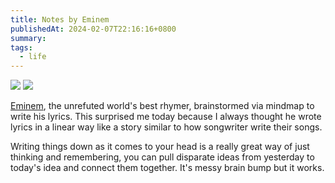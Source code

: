 ```yaml
---
title: Notes by Eminem
publishedAt: 2024-02-07T22:16:16+0800
summary:
tags:
  - life
---
```


<Image src="/images/eminem-lose-yourself.png" />

<Image src="/images/eminem-the-way-i-am.png" />

[Eminem](https://www.youtube.com/watch?v=xFYQQPAOz7Y), the unrefuted world's best rhymer, brainstormed via mindmap to write his lyrics. This surprised me today because I always thought he wrote lyrics in a linear way like a story similar to how songwriter write their songs.

Writing things down as it comes to your head is a really great way of just thinking and remembering, you can pull disparate ideas from yesterday to today's idea and connect them together. It's messy brain bump but it works.
